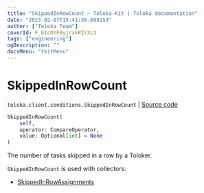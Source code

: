 ```yaml
---
title: "SkippedInRowCount — Toloka-Kit | Toloka documentation"
date: "2023-02-07T15:41:36.699153"
author: ["Toloka Team"]
coverId: F_bIcOYF9yjrxkPZrXc3
tags: ["engineering"]
ogDescription: ""
docsMenu: "tkitMenu"
---
```


# SkippedInRowCount
`toloka.client.conditions.SkippedInRowCount` | [Source code](https://github.com/Toloka/toloka-kit/blob/v1.1.3/src/client/conditions.py#L309)

```python
SkippedInRowCount(
    self,
    operator: CompareOperator,
    value: Optional[int] = None
)
```

The number of tasks skipped in a row by a Toloker.

`SkippedInRowCount` is used with collectors:
- [SkippedInRowAssignments](/docs/toloka-kit/reference/toloka.client.collectors.SkippedInRowAssignments)
